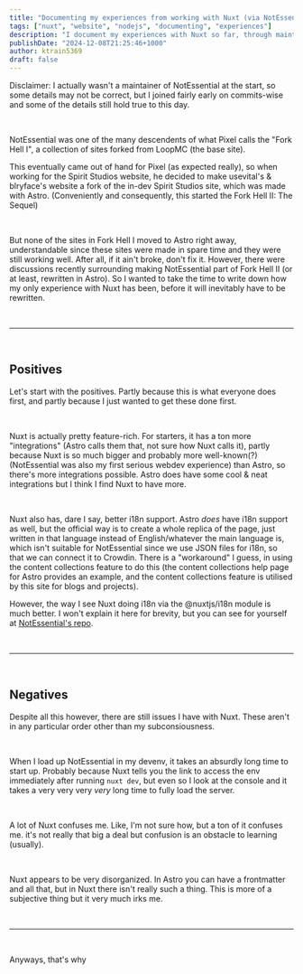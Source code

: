 ```yaml
---
title: "Documenting my experiences from working with Nuxt (via NotEssential)"
tags: ["nuxt", "website", "nodejs", "documenting", "experiences"]
description: "I document my experiences with Nuxt so far, through maintaining NotEssential"
publishDate: "2024-12-08T21:25:46+1000"
author: ktrain5369
draft: false
---
```


Disclaimer: I actually wasn't a maintainer of NotEssential at the start, so some details may not be correct, but I joined fairly early on commits-wise and some of the details still hold true to this day.

<br />

NotEssential was one of the many descendents of what Pixel calls the "Fork Hell I", a collection of sites forked from LoopMC (the base site).

This eventually came out of hand for Pixel (as expected really), so when working for the Spirit Studios website, he decided to make usevital's & blryface's website a fork of the in-dev Spirit Studios site, which was made with Astro. (Conveniently and consequently, this started the Fork Hell II: The Sequel)

<br />

But none of the sites in Fork Hell I moved to Astro right away, understandable since these sites were made in spare time and they were still working well. After all, if it ain't broke, don't fix it. However, there were discussions recently surrounding making NotEssential part of Fork Hell II (or at least, rewritten in Astro). So I wanted to take the time to write down how my only experience with Nuxt has been, before it will inevitably have to be rewritten.

<br />

---

<br />

## **Positives**

Let's start with the positives. Partly because this is what everyone does first, and partly because I just wanted to get these done first.

<br />

Nuxt is actually pretty feature-rich. For starters, it has a ton more "integrations" (Astro calls them that, not sure how Nuxt calls it), partly because Nuxt is so much bigger and probably more well-known(?) (NotEssential was also my first serious webdev experience) than Astro, so there's more integrations possible. Astro does have some cool & neat integrations but I think I find Nuxt to have more.

<br />

Nuxt also has, dare I say, better i18n support. Astro _does_ have i18n support as well, but the official way is to create a whole replica of the page, just written in that language instead of English/whatever the main language is, which isn't suitable for NotEssential since we use JSON files for i18n, so that we can connect it to Crowdin. There is a "workaround" I guess, in using the content collections feature to do this (the content collections help page for Astro provides an example, and the content collections feature is utilised by this site for blogs and projects).

However, the way I see Nuxt doing i18n via the @nuxtjs/i18n module is much better. I won't explain it here for brevity, but you can see for yourself at <a class="text-blue-300 hover:text-blue-500" href="https://github.com/usevital/notessential/blob/main/i18n/">NotEssential's repo</a>.

<br />

---

<br />

## **Negatives**

Despite all this however, there are still issues I have with Nuxt. These aren't in any particular order other than my subconsiousness.

<br />

When I load up NotEssential in my devenv, it takes an absurdly long time to start up. Probably because Nuxt tells you the link to access the env immediately after running `nuxt dev`, but even so I look at the console and it takes a very very very _very_ long time to fully load the server.

<br />

A lot of Nuxt confuses me. Like, I'm not sure how, but a ton of it confuses me. it's not really that big a deal but confusion is an obstacle to learning (usually).

<br />

Nuxt appears to be very disorganized. In Astro you can have a frontmatter and all that, but in Nuxt there isn't really such a thing. This is more of a subjective thing but it very much irks me.

<br />

---

<br />

Anyways, that's why
